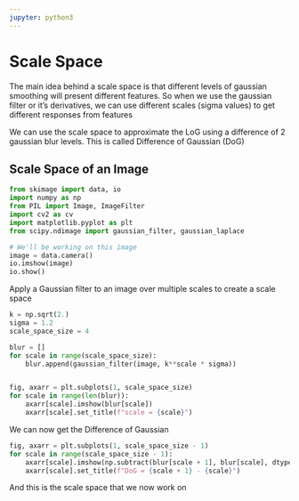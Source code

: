 ```yaml
---
jupyter: python3
---
```


# Scale Space

The main idea behind a scale space is that different levels of gaussian smoothing will 
present different features. So when we use the gaussian filter or it's derivatives, we 
can use different scales (sigma values) to get different responses from features


We can use the scale space to approximate the LoG using a difference of 2 gaussian blur
levels. This is called Difference of Gaussian (DoG)

## Scale Space of an Image

```python
from skimage import data, io
import numpy as np
from PIL import Image, ImageFilter
import cv2 as cv
import matplotlib.pyplot as plt
from scipy.ndimage import gaussian_filter, gaussian_laplace
```

```python
# We'll be working on this image
image = data.camera()
io.imshow(image)
io.show()
```

Apply a Gaussian filter to an image over multiple scales to create a scale space
```python
k = np.sqrt(2.)
sigma = 1.2
scale_space_size = 4

blur = []
for scale in range(scale_space_size):
    blur.append(gaussian_filter(image, k**scale * sigma))


fig, axarr = plt.subplots(1, scale_space_size)
for scale in range(len(blur)):
    axarr[scale].imshow(blur[scale])
    axarr[scale].set_title(f"scale = {scale}")
```

We can now get the Difference of Gaussian
```python
fig, axarr = plt.subplots(1, scale_space_size - 1)
for scale in range(scale_space_size - 1):
    axarr[scale].imshow(np.subtract(blur[scale + 1], blur[scale], dtype=np.float32))
    axarr[scale].set_title(f"DoG = {scale + 1} - {scale}")
```

And this is the scale space that we now work on
